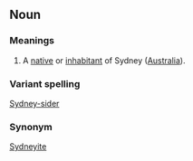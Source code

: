 ==Noun==
===Meanings===
#A [[native]] or [[inhabitant]] of Sydney ([[Australia]]).

===Variant spelling===
[[Sydney-sider]]

===Synonym===
[[Sydneyite]]